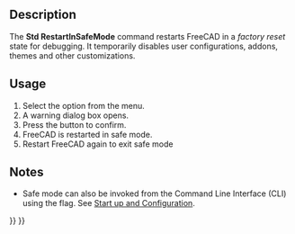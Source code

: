 <languages/>

{{Docnav
|[[Std_WhatsThis|Std_WhatsThis]]
|
|[[Std_Help_Menu|Std Help Menu]]
|IconL=Std_WhatsThis.svg
|
|IconC=Freecad.svg
}}

{{GuiCommand
|Name=Std RestartInSafeMode
|MenuLocation=Help → Restart in safe mode
|Workbenches=All
|Version=1.0
|SeeAlso=
}}

== Description ==

The '''Std RestartInSafeMode''' command restarts FreeCAD in a ''factory reset'' state for debugging. It temporarily disables user configurations, addons, themes and other customizations.

== Usage ==

# Select the {{MenuCommand|Help → [[Image:Std_RestartInSafeMode.svg|16px]]Restart in safe mode}} option from the menu.
# A warning dialog box opens.
# Press the {{Button|Yes}} button to confirm.
# FreeCAD is restarted in safe mode.
# Restart FreeCAD again to exit safe mode

== Notes == 

* Safe mode can also be invoked from the Command Line Interface (CLI) using the {{Incode|--safe-mode}} flag. See [[Start_up_and_Configuration|Start up and Configuration]].


{{Docnav
|[[Std_WhatsThis|Std_WhatsThis]]
|
|[[Std_Help_Menu|Std Help Menu]]
|IconL=Std_WhatsThis.svg
|
|IconC=Freecad.svg
}}

{{Std_Base_navi{{#translation:}}}}
{{Userdocnavi{{#translation:}}}}